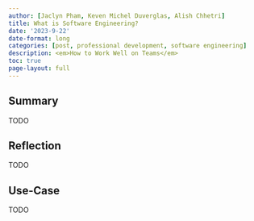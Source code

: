 ```yaml
---
author: [Jaclyn Pham, Keven Michel Duverglas, Alish Chhetri]
title: What is Software Engineering?
date: '2023-9-22'
date-format: long
categories: [post, professional development, software engineering]
description: <em>How to Work Well on Teams</em>
toc: true
page-layout: full
---
```


## Summary

TODO

## Reflection

TODO

## Use-Case

TODO

